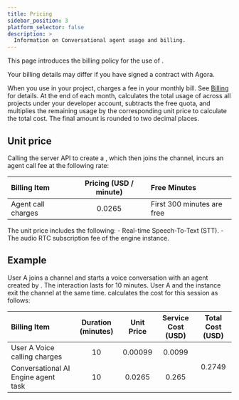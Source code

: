 ```yaml
---
title: Pricing
sidebar_position: 3
platform_selector: false
description: >
  Information on Conversational agent usage and billing.
---
```



This page introduces the billing policy for the use of <Vg k="COMPANY"/> <Vpd k="NAME"/>.

<Admonition type="info">
Your billing details may differ if you have signed a contract with Agora.
</Admonition>

When you use <Vpd k="NAME" /> in your project, <Vg k="COMPANY"/> charges a fee in your monthly bill. See [Billing](/voice-calling/reference/billing-policies#billing) for details. At the end of each month, <Vg k="COMPANY"/> calculates the total usage of <Vpd k="NAME" /> across all projects under your developer account, subtracts the free quota, and multiplies the remaining usage by the corresponding unit price to calculate the total cost. The final amount is rounded to two decimal places.

## Unit price

Calling the server API to create a <Vpd k="AGENT" />, which then joins the channel, incurs an agent call fee at the following rate:

| Billing Item	| Pricing (USD / minute) |	Free Minutes  |
|:--------------|:-----------------------:|:-----------|
| Agent call charges | 0.0265	 | First 300 minutes are free |

<Admonition type="info">
The unit price includes the following:
- Real-time Speech-To-Text (STT).
- The audio RTC subscription fee of the engine instance.
</Admonition>

## Example

User A joins a channel and starts a voice conversation with an agent created by <Vpd k="NAME" />. The interaction lasts for 10 minutes. User A and the <Vpd k="NAME"/> instance exit the channel at the same time. <Vg k="COMPANY" /> calculates the cost for this session as follows:

<table>
  <thead>
    <tr>
      <th align="left">Billing Item</th> <th align="center">Duration (minutes)</th> <th align="center">Unit Price</th> <th align="center">Service Cost (USD)</th> <th align="center">Total Cost (USD)</th>
    </tr>
  </thead>
  <tbody>
    <tr>
      <td>User A Voice calling charges</td> <td align="center">10</td> <td align="center">0.00099</td> <td align="center">0.0099</td> <td rowspan="2" align="center" >0.2749</td>
    </tr>
    <tr>
      <td>Conversational AI Engine agent task</td> <td align="center">10</td> <td align="center">0.0265</td> <td align="center">0.265</td> 
    </tr>
  </tbody>
</table>
